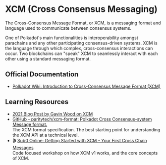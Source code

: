 # XCM (Cross Consensus Messaging)

The Cross-Consensus Message Format, or XCM, is a messaging format and language used to communicate between consensus systems.

One of Polkadot's main functionalities is interoperability amongst parachains and any other participating consensus-driven systems. XCM is the language through which complex, cross-consensus interactions can occur. Two blockchains can "speak" XCM to seamlessly interact with each other using a standard messaging format.

## Official Documentation

- [Polkadot Wiki: Introduction to Cross-Consensus Message Format (XCM)](https://wiki.polkadot.network/docs/learn-xcm)


## Learning Resources

- [2021 Blog Post by Gavin Wood on XCM](https://medium.com/polkadot-network/xcm-the-cross-consensus-message-format-3b77b1373392)
- [GitHub - paritytech/xcm-format: Polkadot Cross Consensus-system Message format.](https://github.com/paritytech/xcm-format)<br/>The XCM format specification. The best starting point for understanding the XCM API at a technical level.
- 🎬 [Sub0 Online: Getting Started with XCM - Your First Cross Chain Messages](https://www.youtube.com/watch?v=5cgq5jOZx9g)<br/>
 Code focused workshop on how XCM v1 works, and the core concepts of XCM.

